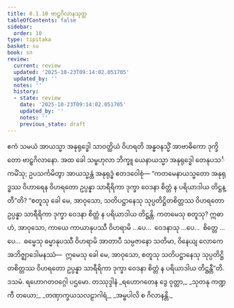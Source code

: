 ```yaml
---
title: 8.1.10 ဗာဠှဂိလာနသုတ္တ
tableOfContents: false
sidebar:
  order: 10
type: tipitaka
basket: su
book: sn
review:
  current: review
  updated: '2025-10-23T09:14:02.051705'
  updated_by: ''
  notes: ''
  history:
  - state: review
    date: '2025-10-23T09:14:02.051705'
    updated_by: ''
    notes: ''
    previous_state: draft
---
```



<ReviewStatus review={frontmatter.review} showDetails={true} />

<HypothesisAnnotation frontmatter={frontmatter} />

<DynamicBreadcrumb />

<Division number="908" book="sn" e="ch" v="18" p="419">

<Paragraph number="1586" book="sn">
ဧကံ သမယံ အာယသ္မာ အနုရုဒ္ဓေါ သာဝတ္ထိယံ ဝိဟရတိ အန္ဓဝနသ္မိံ အာဗာဓိကော ဒုက္ခိတော ဗာဠှဂိလာနော. အထ ခေါ သမ္ဗဟုလာ ဘိက္ခူ ယေနာယသ္မာ အနုရုဒ္ဓေါ တေနုပသင်္ကမိံသု; ဥပသင်္ကမိတွာ အာယသ္မန္တံ အနုရုဒ္ဓံ ဧတဒဝေါစုံ—
</Paragraph>

<Paragraph number="1587" book="sn">
“ကတမေနာယသ္မတော အနုရုဒ္ဓဿ ဝိဟာရေန ဝိဟရတော ဥပ္ပန္နာ သာရီရိကာ ဒုက္ခာ ဝေဒနာ စိတ္တံ န ပရိယာဒါယ တိဋ္ဌန္တီ”တိ? “စတူသု ခေါ မေ, အာဝုသော, သတိပဋ္ဌာနေသု သုပ္ပတိဋ္ဌိတစိတ္တဿ ဝိဟရတော ဥပ္ပန္နာ သာရီရိကာ ဒုက္ခာ ဝေဒနာ စိတ္တံ န ပရိယာဒါယ တိဋ္ဌန္တိ. ကတမေသု စတူသု? ဣဓာဟံ, အာဝုသော, ကာယေ ကာယာနုပဿီ ဝိဟရာမိ …ပေ…  ဝေဒနာသု …ပေ…  စိတ္တေ …ပေ…  ဓမ္မေသု ဓမ္မာနုပဿီ ဝိဟရာမိ အာတာပီ သမ္ပဇာနော သတိမာ, ဝိနေယျ လောကေ အဘိဇ္ဈာဒေါမနဿံ—  ဣမေသု ခေါ မေ, အာဝုသော, စတူသု သတိပဋ္ဌာနေသု သုပ္ပတိဋ္ဌိတစိတ္တဿ ဝိဟရတော ဥပ္ပန္နာ သာရီရိကာ ဒုက္ခာ ဝေဒနာ စိတ္တံ န ပရိယာဒါယ တိဋ္ဌန္တီ”တိ.

</Paragraph>
</Division>

<Paragraph number="1588" type="center" book="sn">
ဒသမံ.



</Paragraph>

<Paragraph number="1589" type="center" book="sn">
ရဟောဂတဝဂ္ဂေါ ပဌမော.



</Paragraph>

<Paragraph number="1590" type="center" book="sn">
တဿုဒ္ဒါနံ


</Paragraph>

<Paragraph number="1591" type="verses" book="sn">
_ရဟောဂတေန ဒွေ ဝုတ္တာ,_  
_သုတနု ကဏ္ဍကီ တယော;_  
_တဏှာက္ခယသလဠာဂါရံ,_  
_အမ္ဗပါလိ စ ဂိလာနန္တိ._
</Paragraph>